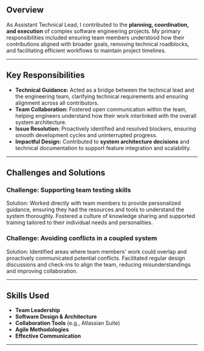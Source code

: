 ## Overview
As Assistant Technical Lead, I contributed to the **planning, coordination, and execution** of complex software engineering projects. My primary responsibilities included ensuring team members understood how their contributions aligned with broader goals, removing technical roadblocks, and facilitating efficient workflows to maintain project timelines.

---

## Key Responsibilities
- **Technical Guidance:** Acted as a bridge between the technical lead and the engineering team, clarifying technical requirements and ensuring alignment across all contributors.
- **Team Collaboration:** Fostered open communication within the team, helping engineers understand how their work interlinked with the overall system architecture.
- **Issue Resolution:** Proactively identified and resolved blockers, ensuring smooth development cycles and uninterrupted progress.
- **Impactful Design:** Contributed to **system architecture decisions** and technical documentation to support feature integration and scalability.

---

## Challenges and Solutions  
### Challenge: Supporting team testing skills
Solution: Worked directly with team members to provide personalized guidance, ensuring they had the resources and tools to understand the system thoroughly. Fostered a culture of knowledge sharing and supported training tailored to their individual needs and personalities.  

### Challenge: Avoiding conflicts in a coupled system  
Solution: Identified areas where team members' work could overlap and proactively communicated potential conflicts. Facilitated regular design discussions and check-ins to align the team, reducing misunderstandings and improving collaboration.  

---

## Skills Used
- **Team Leadership**
- **Software Design & Architecture**
- **Collaboration Tools** (e.g., Atlassian Suite)
- **Agile Methodologies**
- **Effective Communication**

---

